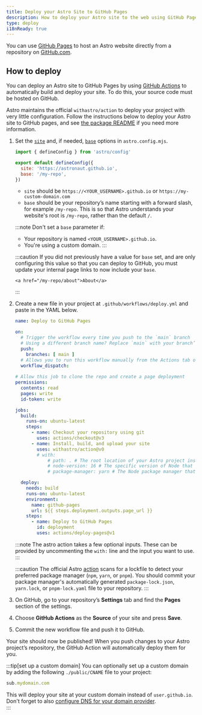 ```yaml
---
title: Deploy your Astro Site to GitHub Pages
description: How to deploy your Astro site to the web using GitHub Pages.
type: deploy
i18nReady: true
---
```


You can use [GitHub Pages](https://pages.github.com/) to host an Astro website directly from a repository on [GitHub.com](https://github.com/).

## How to deploy

You can deploy an Astro site to GitHub Pages by using [GitHub Actions](https://github.com/features/actions) to automatically build and deploy your site. To do this, your source code must be hosted on GitHub.

Astro maintains the official `withastro/action` to deploy your project with very little configuration. Follow the instructions below to deploy your Astro site to GitHub pages, and see [the package README](https://github.com/withastro/action) if you need more information.

1. Set the [`site`](/en/reference/configuration-reference/#site) and, if needed, [`base`](/en/reference/configuration-reference/#base) options in `astro.config.mjs`.
    
    ```js title="astro.config.mjs" ins={4-5}
    import { defineConfig } from 'astro/config'

    export default defineConfig({
      site: 'https://astronaut.github.io',
      base: '/my-repo',
    })
    ```
    - `site` should be `https://<YOUR_USERNAME>.github.io` or `https://my-custom-domain.com`
    - `base` should be your repository’s name starting with a forward slash, for example `/my-repo`. This is so that Astro understands your website's root is `/my-repo`, rather than the default `/`.
    
    :::note
      Don't set a `base` parameter if:

    - Your repository is named `<YOUR_USERNAME>.github.io`.
    - You're using a custom domain.
    :::

    :::caution
        If you did not previously have a value for `base` set, and are only configuring this value so that you can deploy to GitHub, you must update your internal page links to now include your `base`.

    ```astro
    <a href="/my-repo/about">About</a>
    ```
    :::

2. Create a new file in your project at `.github/workflows/deploy.yml` and paste in the YAML below.

    ```yaml title="deploy.yml"
    name: Deploy to GitHub Pages

    on:
      # Trigger the workflow every time you push to the `main` branch
      # Using a different branch name? Replace `main` with your branch’s name
      push:
        branches: [ main ]
      # Allows you to run this workflow manually from the Actions tab on GitHub.
      workflow_dispatch:
      
    # Allow this job to clone the repo and create a page deployment
    permissions:
      contents: read
      pages: write
      id-token: write

    jobs:
      build:
        runs-on: ubuntu-latest
        steps:
          - name: Checkout your repository using git
            uses: actions/checkout@v3
          - name: Install, build, and upload your site
            uses: withastro/action@v0
            # with:
                # path: . # The root location of your Astro project inside the repository. (optional)
                # node-version: 16 # The specific version of Node that should be used to build your site. Defaults to 16. (optional)
                # package-manager: yarn # The Node package manager that should be used to install dependencies and build your site. Automatically detected based on your lockfile. (optional)

      deploy:
        needs: build
        runs-on: ubuntu-latest
        environment:
          name: github-pages
          url: ${{ steps.deployment.outputs.page_url }}
        steps:
          - name: Deploy to GitHub Pages
            id: deployment
            uses: actions/deploy-pages@v1
    ```

    :::note
    The astro action takes a few optional inputs. These can be provided by uncommenting the `with:` line and the input you want to use.
    :::
    
    :::caution
    The official Astro [action](https://github.com/withastro/action) scans for a lockfile to detect your preferred package manager (`npm`, `yarn`, or `pnpm`). You should commit your package manager's automatically generated `package-lock.json`, `yarn.lock`, or `pnpm-lock.yaml` file to your repository.
    :::

3. On GitHub, go to your repository’s **Settings** tab and find the **Pages** section of the settings.

4. Choose **GitHub Actions** as the **Source** of your site and press **Save**.  

5. Commit the new workflow file and push it to GitHub.  

  
Your site should now be published! When you push changes to your Astro project’s repository, the GitHub Action will automatically deploy them for you.

:::tip[set up a custom domain]
You can optionally set up a custom domain by adding the following `./public/CNAME` file to your project: 

```js title="public/CNAME"
sub.mydomain.com
```

This will deploy your site at your custom domain instead of `user.github.io`. Don't forget to also [configure DNS for your domain provider](https://docs.github.com/en/pages/configuring-a-custom-domain-for-your-github-pages-site/managing-a-custom-domain-for-your-github-pages-site#configuring-a-subdomain).   
:::
